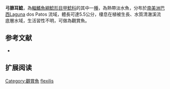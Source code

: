 {{Speciesbox
| name = 弓篩耳鯰
| image = 
| image_width = 250px
| image_caption = 
| status = NE
| status_system = IUCN3.1
| genus = Otocinclus
| species = flexilis
| authority = [[Cope|Cope]], 1894
| synonyms = *'' Otocinclus fimbriatus '',Cope, 1894 
}}

'''弓篩耳鯰'''，為[[輻鰭魚綱|輻鰭魚綱]][[鯰形目|鯰形目]][[甲鯰科|甲鯰科]]的其中一[[種|種]]，為熱帶淡水魚，分布於[[南美洲|南美洲]][[巴西|巴西]]Laguna dos Patos 流域，體長可達5.5公分，棲息在植被生長、水質清澈溪流底層水域，生活習性不明，可做為觀賞魚。

==参考文献==
*{{FishBase_species|genus=Otocinclus|species=flexilis|year=2014|month=12}}

== 扩展阅读 ==
{{refbegin}}
{{wikispecies-inline|Otocinclus flexilis|弓篩耳鯰}}
{{refend}}
{{Taxonbar|from=Q6410481}}

[[Category:觀賞魚|Category:觀賞魚]]
[[Category:篩耳鯰屬|flexilis]]